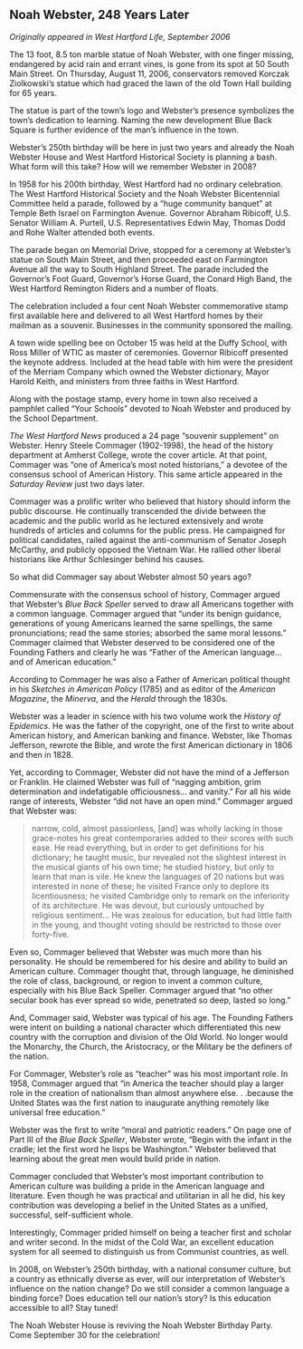 ## Noah Webster, 248 Years Later {-}

*Originally appeared in West Hartford Life, September 2006*

The 13 foot, 8.5 ton marble statue of Noah Webster, with one finger missing, endangered by acid rain and errant vines, is gone from its spot at 50 South Main Street. On Thursday, August 11, 2006, conservators removed Korczak Ziolkowski’s statue which had graced the lawn of the old Town Hall building for 65 years.

The statue is part of the town’s logo and Webster’s presence symbolizes the town’s dedication to learning. Naming the new development Blue Back Square is further evidence of the man’s influence in the town.

Webster’s 250th birthday will be here in just two years and already the Noah Webster House and West Hartford Historical Society is planning a bash. What form will this take? How will we remember Webster in 2008?

In 1958 for his 200th birthday, West Hartford had no ordinary celebration. The West Hartford Historical Society and the Noah Webster Bicentennial Committee held a parade, followed by a “huge community banquet” at Temple Beth Israel on Farmington Avenue. Governor Abraham Ribicoff, U.S. Senator William A. Purtell, U.S. Representatives Edwin May, Thomas Dodd and Rohe Walter attended both events.

The parade began on Memorial Drive, stopped for a ceremony at Webster’s statue on South Main Street, and then proceeded east on Farmington Avenue all the way to South Highland Street. The parade included the Governor’s Foot Guard, Governor’s Horse Guard, the Conard High Band, the West Hartford Remington Riders and a number of floats.

The celebration included a four cent Noah Webster commemorative stamp first available here and delivered to all West Hartford homes by their mailman as a souvenir. Businesses in the community sponsored the mailing.

A town wide spelling bee on October 15 was held at the Duffy School, with Ross Miller of WTIC as master of ceremonies. Governor Ribicoff presented the keynote address. Included at the head table with him were the president of the Merriam Company which owned the Webster dictionary, Mayor Harold Keith, and ministers from three faiths in West Hartford.

Along with the postage stamp, every home in town also received a pamphlet called “Your Schools” devoted to Noah Webster and produced by the School Department.

*The West Hartford News* produced a 24 page “souvenir supplement” on Webster. Henry Steele Commager (1902-1998), the head of the history department at Amherst College, wrote the cover article. At that point, Commager was “one of America’s most noted historians,” a devotee of the consensus school of American History. This same article appeared in the *Saturday Review* just two days later.

Commager was a prolific writer who believed that history should inform the public discourse. He continually transcended the divide between the academic and the public world as he lectured extensively and wrote hundreds of articles and columns for the public press. He campaigned for political candidates, railed against the anti-communism of Senator Joseph McCarthy, and publicly opposed the Vietnam War. He rallied other liberal historians like Arthur Schlesinger behind his causes.

So what did Commager say about Webster almost 50 years ago?

Commensurate with the consensus school of history, Commager argued that Webster’s *Blue Back Speller* served to draw all Americans together with a common language. Commager argued that “under its benign guidance, generations of young Americans learned the same spellings, the same pronunciations; read the same stories; absorbed the same moral lessons.” Commager claimed that Webster deserved to be considered one of the Founding Fathers and clearly he was “Father of the American language... and of American education.”

According to Commager he was also a Father of American political thought in his *Sketches in American Policy* (1785) and as editor of the *American Magazine*, the *Minerva*, and the *Herald* through the 1830s.

Webster was a leader in science with his two volume work the *History of Epidemics*. He was the father of the copyright, one of the first to write about American history, and American banking and finance. Webster, like Thomas Jefferson, rewrote the Bible, and wrote the first American dictionary in 1806 and then in 1828.

Yet, according to Commager, Webster did not have the mind of a Jefferson or Franklin. He claimed Webster was full of “nagging ambition, grim determination and indefatigable officiousness... and vanity.” For all his wide range of interests, Webster “did not have an open mind.” Commager argued that Webster was:

> narrow, cold, almost passionless, [and] was wholly lacking in those grace-notes his great contemporaries added to their scores with such ease. He read everything, but in order to get definitions for his dictionary; he taught music, bur revealed not the slightest interest in the musical giants of his own time; he studied history, but only to learn that man is vile. He knew the languages of 20 nations but was interested in none of these; he visited France only to deplore its licentiousness; he visited Cambridge only to remark on the inferiority of its architecture. He was devout, but curiously untouched by religious sentiment... He was zealous for education, but had little faith in the young, and thought voting should be restricted to those over forty-five.

Even so, Commager believed that Webster was much more than his personality. He should be remembered for his desire and ability to build an American culture. Commager thought that, through language, he diminished the role of class, background, or region to invent a common culture, especially with his Blue Back Speller. Commager argued that “no other secular book has ever spread so wide, penetrated so deep, lasted so long.”

And, Commager said, Webster was typical of his age. The Founding Fathers were intent on building a national character which differentiated this new country with the corruption and division of the Old World. No longer would the Monarchy, the Church, the Aristocracy, or the Military be the definers of the nation.

For Commager, Webster’s role as “teacher” was his most important role. In 1958, Commager argued that “in America the teacher should play a larger role in the creation of nationalism than almost anywhere else. . .because the United States was the first nation to inaugurate anything remotely like universal free education.”

Webster was the first to write “moral and patriotic readers.” On page one of Part III of the *Blue Back Speller*, Webster wrote, “Begin with the infant in the cradle; let the first word he lisps be Washington.” Webster believed that learning about the great men would build pride in nation.

Commager concluded that Webster’s most important contribution to American culture was building a pride in the American language and literature. Even though he was practical and utilitarian in all he did, his key contribution was developing a belief in the United States as a unified, successful, self-sufficient whole.

Interestingly, Commager prided himself on being a teacher first and scholar and writer second. In the midst of the Cold War, an excellent education system for all seemed to distinguish us from Communist countries, as well.

In 2008, on Webster’s 250th birthday, with a national consumer culture, but a country as ethnically diverse as ever, will our interpretation of Webster’s influence on the nation change? Do we still consider a common language a binding force? Does education tell our nation’s story? Is this education accessible to all? Stay tuned!

The Noah Webster House is reviving the Noah Webster Birthday Party. Come September 30 for the celebration!
